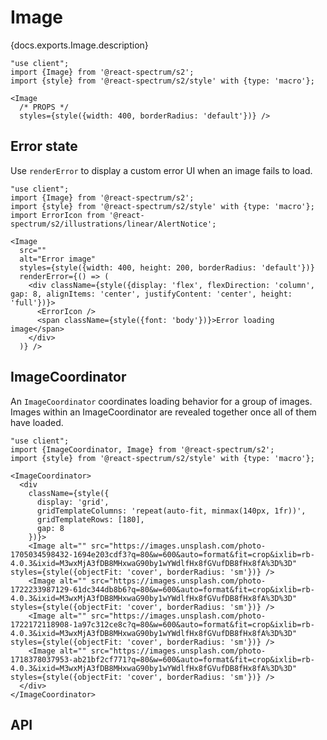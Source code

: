 

# Image

<PageDescription>{docs.exports.Image.description}</PageDescription>

```tsx render docs={docs.exports.Image} links={docs.links} props={['src', 'alt']} initialProps={{src: 'https://images.unsplash.com/photo-1705034598432-1694e203cdf3?q=80&w=1200&auto=format&fit=crop&ixlib=rb-4.0.3&ixid=M3wxMjA3fDB8MHxwaG90by1wYWdlfHx8fGVufDB8fHx8fA%3D%3D', alt: 'Desert Sunset', width: 1200, height: 800}} type="s2" wide
"use client";
import {Image} from '@react-spectrum/s2';
import {style} from '@react-spectrum/s2/style' with {type: 'macro'};

<Image
  /* PROPS */
  styles={style({width: 400, borderRadius: 'default'})} />
```

## Error state

Use `renderError` to display a custom error UI when an image fails to load.

```tsx render
"use client";
import {Image} from '@react-spectrum/s2';
import {style} from '@react-spectrum/s2/style' with {type: 'macro'};
import ErrorIcon from '@react-spectrum/s2/illustrations/linear/AlertNotice';

<Image
  src=""
  alt="Error image"
  styles={style({width: 400, height: 200, borderRadius: 'default'})}
  renderError={() => (
    <div className={style({display: 'flex', flexDirection: 'column', gap: 8, alignItems: 'center', justifyContent: 'center', height: 'full'})}>
      <ErrorIcon />
      <span className={style({font: 'body'})}>Error loading image</span>
    </div>
  )} />
```


## ImageCoordinator

An `ImageCoordinator` coordinates loading behavior for a group of images. Images within an ImageCoordinator are revealed together once all of them have loaded.

```tsx render
"use client";
import {ImageCoordinator, Image} from '@react-spectrum/s2';
import {style} from '@react-spectrum/s2/style' with {type: 'macro'};

<ImageCoordinator>
  <div
    className={style({
      display: 'grid',
      gridTemplateColumns: 'repeat(auto-fit, minmax(140px, 1fr))',
      gridTemplateRows: [180],
      gap: 8
    })}>
    <Image alt="" src="https://images.unsplash.com/photo-1705034598432-1694e203cdf3?q=80&w=600&auto=format&fit=crop&ixlib=rb-4.0.3&ixid=M3wxMjA3fDB8MHxwaG90by1wYWdlfHx8fGVufDB8fHx8fA%3D%3D" styles={style({objectFit: 'cover', borderRadius: 'sm'})} />
    <Image alt="" src="https://images.unsplash.com/photo-1722233987129-61dc344db8b6?q=80&w=600&auto=format&fit=crop&ixlib=rb-4.0.3&ixid=M3wxMjA3fDB8MHxwaG90by1wYWdlfHx8fGVufDB8fHx8fA%3D%3D" styles={style({objectFit: 'cover', borderRadius: 'sm'})} />
    <Image alt="" src="https://images.unsplash.com/photo-1722172118908-1a97c312ce8c?q=80&w=600&auto=format&fit=crop&ixlib=rb-4.0.3&ixid=M3wxMjA3fDB8MHxwaG90by1wYWdlfHx8fGVufDB8fHx8fA%3D%3D" styles={style({objectFit: 'cover', borderRadius: 'sm'})} />
    <Image alt="" src="https://images.unsplash.com/photo-1718378037953-ab21bf2cf771?q=80&w=600&auto=format&fit=crop&ixlib=rb-4.0.3&ixid=M3wxMjA3fDB8MHxwaG90by1wYWdlfHx8fGVufDB8fHx8fA%3D%3D" styles={style({objectFit: 'cover', borderRadius: 'sm'})} />
  </div>
</ImageCoordinator>
```

## API

<PropTable component={docs.exports.Image} links={docs.links} />
